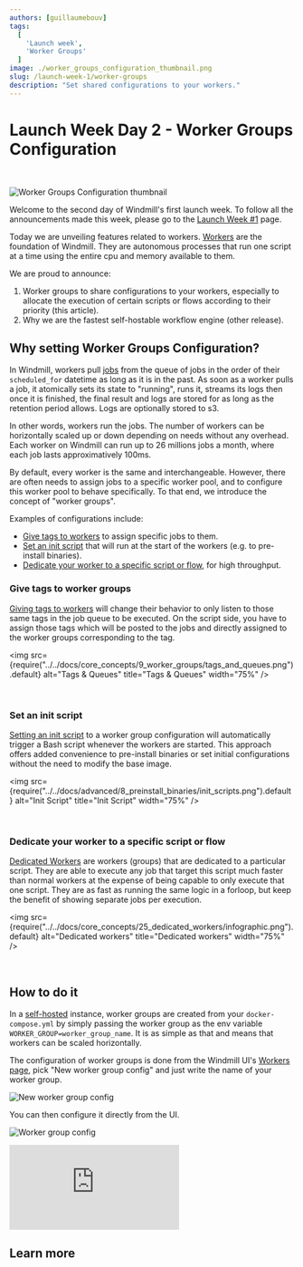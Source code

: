 ```yaml
---
authors: [guillaumebouv]
tags:
  [
    'Launch week',
    'Worker Groups'
  ]
image: ./worker_groups_configuration_thumbnail.png
slug: /launch-week-1/worker-groups
description: "Set shared configurations to your workers."
---
```



# Launch Week Day 2 - Worker Groups Configuration

<br/>

![Worker Groups Configuration thumbnail](./worker_groups_configuration_thumbnail.png "Worker Groups Configuration thumbnail")

Welcome to the second day of Windmill's first launch week. To follow all the announcements made this week, please go to the [Launch Week #1](https://www.windmill.dev/blog/launch-week-1) page.

Today we are unveiling features related to workers.
[Workers](/docs/core_concepts/worker_groups) are the foundation of Windmill. They are autonomous processes that run one script at a time using the entire cpu and memory available to them.

We are proud to announce:
1. Worker groups to share configurations to your workers, especially to allocate the execution of certain scripts or flows according to their priority (this article).
2. Why we are the fastest self-hostable workflow engine (other release).

## Why setting Worker Groups Configuration?

In Windmill, workers pull [jobs](/docs/core_concepts/jobs) from the queue of jobs in the order of their `scheduled_for` datetime as long as it is in the past.
As soon as a worker pulls a job, it atomically sets its state to "running", runs it, streams its logs then once it is finished,
the final result and logs are stored for as long as the retention period allows. Logs are optionally stored to s3.

In other words, workers run the jobs. The number of workers can be horizontally scaled up or down depending on needs without any overhead.
Each worker on Windmill can run up to 26 millions jobs a month, where each job lasts approximatively 100ms.

By default, every worker is the same and interchangeable.
However, there are often needs to assign jobs to a specific worker pool, and to configure this worker pool to behave specifically.
To that end, we introduce the concept of "worker groups".

Examples of configurations include:
- [Give tags to workers](#give-tags-to-worker-groups) to assign specific jobs to them.
- [Set an init script](#set-an-init-script) that will run at the start of the workers (e.g. to pre-install binaries).
- [Dedicate your worker to a specific script or flow](#dedicate-your-worker-to-a-specific-script-or-flow), for high throughput.

### Give tags to worker groups

[Giving tags to workers](/docs/core_concepts/worker_groups#how-to-assign-worker-tags-to-a-worker-group) will change their behavior to only listen to those same tags in the job queue to be executed.
On the script side, you have to assign those tags which will be posted to the jobs and directly assigned to the worker groups corresponding to the tag.

<img src={require("../../docs/core_concepts/9_worker_groups/tags_and_queues.png").default} alt="Tags & Queues" title="Tags & Queues" width="75%" />

<br/>

<div class="grid grid-cols-2 gap-6 mb-4">
	<DocCard
    	title="Worker Groups and Tags"
    	description="Worker Groups allow users to run scripts and flows on different machines with varying specifications."
    	href="/docs/core_concepts/worker_groups"
    />
</div>

### Set an init script

[Setting an init script](/docs/advanced/preinstall_binaries#init-scripts) to a worker group configuration will automatically trigger a Bash script whenever the workers are started.
This approach offers added convenience to pre-install binaries or set initial configurations without the need to modify the base image.

<img src={require("../../docs/advanced/8_preinstall_binaries/init_scripts.png").default} alt="Init Script" title="Init Script" width="75%" />

<br/>

<div class="grid grid-cols-2 gap-6 mb-4">
	<DocCard
		title="Init Scripts"
		description="Init Scripts are executed at the beginning when the worker starts."
		href="/docs/advanced/preinstall_binaries#init-scripts"
	/>
</div>

### Dedicate your worker to a specific script or flow

[Dedicated Workers](/docs/core_concepts/dedicated_workers) are workers (groups) that are dedicated to a particular script.
They are able to execute any job that target this script much faster than normal workers at the expense of being capable to only execute that one script.
They are as fast as running the same logic in a forloop, but keep the benefit of showing separate jobs per execution.

<img src={require("../../docs/core_concepts/25_dedicated_workers/infographic.png").default} alt="Dedicated workers" title="Dedicated workers" width="75%" />

<br/>

<div class="grid grid-cols-2 gap-6 mb-4">
	<DocCard
		title="Dedicated Workers / High Throughput"
		description="Dedicated Workers are workers that are dedicated to a particular script."
		href="/docs/core_concepts/dedicated_workers"
	/>
</div>

## How to do it

In a [self-hosted](/docs/advanced/self_host) instance, worker groups are created from your `docker-compose.yml` by simply passing the worker group as the env variable `WORKER_GROUP=worker_group_name`.
It is as simple as that and means that workers can be scaled horizontally.

The configuration of worker groups is done from the Windmill UI's [Workers page](/docs/core_concepts/worker_groups), pick "New worker group config" and just write the name of your worker group.

![New worker group config](../../static/images/new_worker_group_config.png "New worker group config")

You can then configure it directly from the UI.

![Worker group config](../../static/images/worker_group_config.png "Worker group config")

<iframe
    style={{ aspectRatio: '16/9' }}
    src="https://www.youtube.com/embed/LbjgWKFQWJc?vq=hd1080"
    title="YouTube video player"
    frameBorder="0"
    allow="accelerometer; autoplay; clipboard-write; encrypted-media; gyroscope; picture-in-picture; web-share"
    allowFullScreen
    className="border-2 rounded-xl object-cover w-full dark:border-gray-800"
></iframe>

## Learn more

<div class="grid grid-cols-2 gap-6 mb-4">
	<DocCard
    	title="Workers and Worker Groups"
    	description="Worker Groups allow users to run scripts and flows on different machines with varying specifications."
    	href="/docs/core_concepts/worker_groups"
    />
	  <DocCard
		title="Worker Groups Management UI"
		description="On Enterpris Edition, worker groups can be managed through Windmill UI."
		href="/docs/misc/worker_group_management_ui"
	/>
	<DocCard
		title="Dedicated Workers / High Throughput"
		description="Dedicated Workers are workers that are dedicated to a particular script."
		href="/docs/core_concepts/dedicated_workers"
	/>
	<DocCard
		title="Init Scripts"
		description="Init Scripts are executed at the beginning when the worker starts."
		href="/docs/advanced/preinstall_binaries#init-scripts"
	/>
</div>